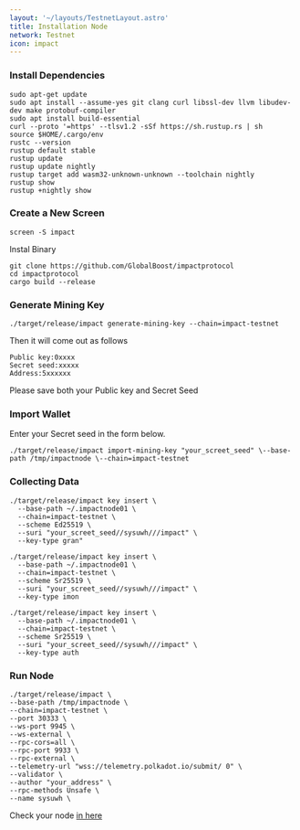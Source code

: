 ```yaml
---
layout: '~/layouts/TestnetLayout.astro'
title: Installation Node
network: Testnet
icon: impact
---
```


### Install Dependencies
```
sudo apt-get update
sudo apt install --assume-yes git clang curl libssl-dev llvm libudev-dev make protobuf-compiler
sudo apt install build-essential
curl --proto '=https' --tlsv1.2 -sSf https://sh.rustup.rs | sh
source $HOME/.cargo/env
rustc --version
rustup default stable
rustup update
rustup update nightly
rustup target add wasm32-unknown-unknown --toolchain nightly
rustup show
rustup +nightly show
```
### Create a New Screen
```
screen -S impact
```
Instal Binary
```
git clone https://github.com/GlobalBoost/impactprotocol
cd impactprotocol
cargo build --release
```
### Generate Mining Key
```
./target/release/impact generate-mining-key --chain=impact-testnet
```
Then it will come out as follows
```
Public key:0xxxx
Secret seed:xxxxx
Address:5xxxxxx
```
Please save both your Public key and Secret Seed
### Import Wallet
Enter your Secret seed in the form below.
```
./target/release/impact import-mining-key "your_screet_seed" \--base-path /tmp/impactnode \--chain=impact-testnet
```
### Collecting Data
```
./target/release/impact key insert \
  --base-path ~/.impactnode01 \
  --chain=impact-testnet \
  --scheme Ed25519 \
  --suri "your_screet_seed//sysuwh///impact" \
  --key-type gran"
```
```
./target/release/impact key insert \
  --base-path ~/.impactnode01 \
  --chain=impact-testnet \
  --scheme Sr25519 \
  --suri "your_screet_seed//sysuwh///impact" \
  --key-type imon
```
```
./target/release/impact key insert \
  --base-path ~/.impactnode01 \
  --chain=impact-testnet \
  --scheme Sr25519 \
  --suri "your_screet_seed//sysuwh///impact" \
  --key-type auth
```
### Run Node
```
./target/release/impact \
--base-path /tmp/impactnode \
--chain=impact-testnet \
--port 30333 \
--ws-port 9945 \
--ws-external \
--rpc-cors=all \
--rpc-port 9933 \
--rpc-external \
--telemetry-url "wss://telemetry.polkadot.io/submit/ 0" \
--validator \
--author "your_address" \
--rpc-methods Unsafe \
--name sysuwh \
```
Check your node [in here](https://telemetry.polkadot.io/#list/0x1133ca761f24222cb0811f34641dba07acd88c77bd9f30a23a99c2cba233cb91)
